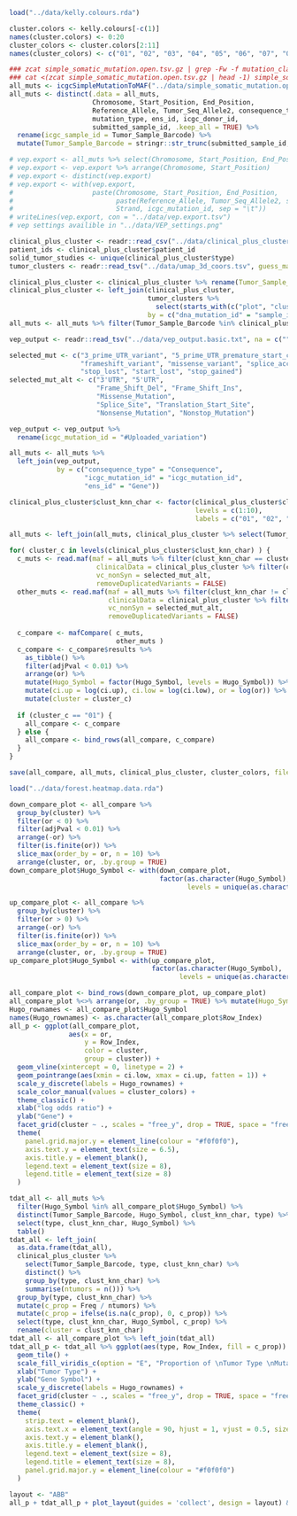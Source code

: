 
```r
load("../data/kelly.colours.rda")

cluster.colors <- kelly.colours[-c(1)]
names(cluster.colors) <- 0:20
cluster_colors <- cluster.colors[2:11]
names(cluster_colors) <- c("01", "02", "03", "04", "05", "06", "07", "08", "09", "10")

### zcat simple_somatic_mutation.open.tsv.gz | grep -Fw -f mutation_classes.txt > simple_somatic_mutation.open.selmuts.tsv
### cat <(zcat simple_somatic_mutation.open.tsv.gz | head -1) simple_somatic_mutation.open.selmuts.tsv | gzip -c - >simple_somatic_mutation.open.selmuts.tsv.gz
all_muts <- icgcSimpleMutationToMAF("../data/simple_somatic_mutation.open.selmuts.tsv.gz", removeDuplicatedVariants = FALSE, addHugoSymbol = TRUE)
all_muts <- distinct(.data = all_muts,
                     Chromosome, Start_Position, End_Position, 
                     Reference_Allele, Tumor_Seq_Allele2, consequence_type, 
                     mutation_type, ens_id, icgc_donor_id, 
                     submitted_sample_id, .keep_all = TRUE) %>% 
  rename(icgc_sample_id = Tumor_Sample_Barcode) %>% 
  mutate(Tumor_Sample_Barcode = stringr::str_trunc(submitted_sample_id, 16, ellipsis = ""))

# vep.export <- all_muts %>% select(Chromosome, Start_Position, End_Position, Reference_Allele, Tumor_Seq_Allele2, Strand, icgc_mutation_id)
# vep.export <- vep.export %>% arrange(Chromosome, Start_Position)
# vep.export <- distinct(vep.export)
# vep.export <- with(vep.export,
#                    paste(Chromosome, Start_Position, End_Position,
#                          paste(Reference_Allele, Tumor_Seq_Allele2, sep = "/"),
#                          Strand, icgc_mutation_id, sep = "\t"))
# writeLines(vep.export, con = "../data/vep.export.tsv")
# vep settings availible in "../data/VEP_settings.png"

clinical_plus_cluster <- readr::read_csv("../data/clinical_plus_cluster.csv")
patient_ids <- clinical_plus_cluster$patient_id
solid_tumor_studies <- unique(clinical_plus_cluster$type)
tumor_clusters <- readr::read_tsv("../data/umap_3d_coors.tsv", guess_max = 10000)

clinical_plus_cluster <- clinical_plus_cluster %>% rename(Tumor_Sample_Barcode = sample_id)
clinical_plus_cluster <- left_join(clinical_plus_cluster,
                                   tumor_clusters %>% 
                                     select(starts_with(c("plot", "cluster", "clust_knn", "sample_id"))),
                                   by = c("dna_mutation_id" = "sample_id"))
all_muts <- all_muts %>% filter(Tumor_Sample_Barcode %in% clinical_plus_cluster$Tumor_Sample_Barcode)

vep_output <- readr::read_tsv("../data/vep_output.basic.txt", na = c("", "NA", "-"), guess_max = 10000)

selected_mut <- c("3_prime_UTR_variant", "5_prime_UTR_premature_start_codon_gain_variant", "5_prime_UTR_variant", 
                  "frameshift_variant", "missense_variant", "splice_acceptor_variant", "splice_donor_variant",
                  "stop_lost", "start_lost", "stop_gained")
selected_mut_alt <- c("3'UTR", "5'UTR", 
                      "Frame_Shift_Del", "Frame_Shift_Ins",
                      "Missense_Mutation", 
                      "Splice_Site", "Translation_Start_Site", 
                      "Nonsense_Mutation", "Nonstop_Mutation")

vep_output <- vep_output %>% 
  rename(icgc_mutation_id = "#Uploaded_variation")

all_muts <- all_muts %>% 
  left_join(vep_output, 
            by = c("consequence_type" = "Consequence", 
                   "icgc_mutation_id" = "icgc_mutation_id",
                   "ens_id" = "Gene"))

clinical_plus_cluster$clust_knn_char <- factor(clinical_plus_cluster$clust_knn, 
                                               levels = c(1:10), 
                                               labels = c("01", "02", "03", "04", "05", "06", "07", "08", "09", "10"))

all_muts <- left_join(all_muts, clinical_plus_cluster %>% select(Tumor_Sample_Barcode, clust_knn, clust_knn_char, type) %>% distinct())

for( cluster_c in levels(clinical_plus_cluster$clust_knn_char) ) {
  c_muts <- read.maf(maf = all_muts %>% filter(clust_knn_char == cluster_c),
                      clinicalData = clinical_plus_cluster %>% filter(clust_knn_char == cluster_c),
                      vc_nonSyn = selected_mut_alt, 
                      removeDuplicatedVariants = FALSE)
  other_muts <- read.maf(maf = all_muts %>% filter(clust_knn_char != cluster_c),
                         clinicalData = clinical_plus_cluster %>% filter(clust_knn_char != cluster_c),
                         vc_nonSyn = selected_mut_alt, 
                         removeDuplicatedVariants = FALSE)
  
  c_compare <- mafCompare( c_muts,
                           other_muts )
  c_compare <- c_compare$results %>% 
    as_tibble() %>% 
    filter(adjPval < 0.01) %>%
    arrange(or) %>% 
    mutate(Hugo_Symbol = factor(Hugo_Symbol, levels = Hugo_Symbol)) %>%
    mutate(ci.up = log(ci.up), ci.low = log(ci.low), or = log(or)) %>%
    mutate(cluster = cluster_c)
  
  if (cluster_c == "01") {
    all_compare <- c_compare
  } else {
    all_compare <- bind_rows(all_compare, c_compare)
  }
}

save(all_compare, all_muts, clinical_plus_cluster, cluster_colors, file = "../data/forest.heatmap.data.rda")
```

```r
load("../data/forest.heatmap.data.rda")

down_compare_plot <- all_compare %>%
  group_by(cluster) %>%
  filter(or < 0) %>%
  filter(adjPval < 0.01) %>%
  arrange(-or) %>%
  filter(is.finite(or)) %>%
  slice_max(order_by = or, n = 10) %>%
  arrange(cluster, or, .by.group = TRUE)
down_compare_plot$Hugo_Symbol <- with(down_compare_plot,
                                      factor(as.character(Hugo_Symbol),
                                             levels = unique(as.character(Hugo_Symbol))))

up_compare_plot <- all_compare %>%
  group_by(cluster) %>%
  filter(or > 0) %>%
  arrange(-or) %>%
  filter(is.finite(or)) %>%
  slice_max(order_by = or, n = 10) %>%
  arrange(cluster, or, .by.group = TRUE)
up_compare_plot$Hugo_Symbol <- with(up_compare_plot,
                                    factor(as.character(Hugo_Symbol),
                                           levels = unique(as.character(Hugo_Symbol))))

all_compare_plot <- bind_rows(down_compare_plot, up_compare_plot)
all_compare_plot %<>% arrange(or, .by_group = TRUE) %>% mutate(Hugo_Symbol = as.character(Hugo_Symbol)) %>% ungroup() %>% mutate(Row_Index = sprintf("%3i", row_number()))
Hugo_rownames <- all_compare_plot$Hugo_Symbol
names(Hugo_rownames) <- as.character(all_compare_plot$Row_Index)
all_p <- ggplot(all_compare_plot, 
               aes(x = or,
                   y = Row_Index,
                   color = cluster,
                   group = cluster)) +
  geom_vline(xintercept = 0, linetype = 2) +
  geom_pointrange(aes(xmin = ci.low, xmax = ci.up, fatten = 1)) +
  scale_y_discrete(labels = Hugo_rownames) +
  scale_color_manual(values = cluster_colors) +
  theme_classic() +
  xlab("log odds ratio") +
  ylab("Gene") +
  facet_grid(cluster ~ ., scales = "free_y", drop = TRUE, space = "free_y", switch = "y") +
  theme(
    panel.grid.major.y = element_line(colour = "#f0f0f0"),
    axis.text.y = element_text(size = 6.5),
    axis.title.y = element_blank(),
    legend.text = element_text(size = 8),
    legend.title = element_text(size = 8)
  )

tdat_all <- all_muts %>%
  filter(Hugo_Symbol %in% all_compare_plot$Hugo_Symbol) %>%
  distinct(Tumor_Sample_Barcode, Hugo_Symbol, clust_knn_char, type) %>%
  select(type, clust_knn_char, Hugo_Symbol) %>%
  table()
tdat_all <- left_join(
  as.data.frame(tdat_all),
  clinical_plus_cluster %>%
    select(Tumor_Sample_Barcode, type, clust_knn_char) %>%
    distinct() %>%
    group_by(type, clust_knn_char) %>%
    summarise(ntumors = n())) %>%
  group_by(type, clust_knn_char) %>%
  mutate(c_prop = Freq / ntumors) %>%
  mutate(c_prop = ifelse(is.na(c_prop), 0, c_prop)) %>%
  select(type, clust_knn_char, Hugo_Symbol, c_prop) %>%
  rename(cluster = clust_knn_char)
tdat_all <- all_compare_plot %>% left_join(tdat_all)
tdat_all_p <- tdat_all %>% ggplot(aes(type, Row_Index, fill = c_prop)) +
  geom_tile() +
  scale_fill_viridis_c(option = "E", "Proportion of \nTumor Type \nMutated Within Cluster", limits = c(0, 1)) +
  xlab("Tumor Type") +
  ylab("Gene Symbol") +
  scale_y_discrete(labels = Hugo_rownames) +
  facet_grid(cluster ~ ., scales = "free_y", drop = TRUE, space = "free_y") +
  theme_classic() +
  theme(
    strip.text = element_blank(),
    axis.text.x = element_text(angle = 90, hjust = 1, vjust = 0.5, size = 8),
    axis.text.y = element_blank(),
    axis.title.y = element_blank(),
    legend.text = element_text(size = 8),
    legend.title = element_text(size = 8),
    panel.grid.major.y = element_line(colour = "#f0f0f0")
  )

layout <- "ABB"
all_p + tdat_all_p + plot_layout(guides = 'collect', design = layout) & theme(legend.position = "bottom")
```
